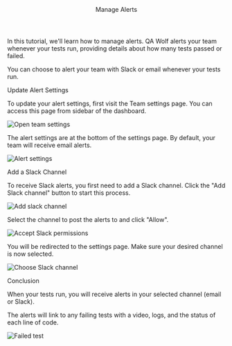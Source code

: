 
<Layout>

<Header>Manage Alerts</Header>

In this tutorial, we'll learn how to manage alerts. QA Wolf alerts your team whenever your tests run, providing details about how many tests passed or failed.

You can choose to alert your team with <ExternalLink href="https://www.slack.com">Slack</ExternalLink> or email whenever your tests run.

<SubHeader>Update Alert Settings</SubHeader>

To update your alert settings, first visit the <ExternalLink href="https://www.qawolf.com/settings">Team settings page</ExternalLink>. You can access this page from sidebar of the dashboard.

<Image
  alt="Open team settings"
  height={356}
  src="/docs/invite-team-members/dashboard.png"
  width={1600}
/>

The alert settings are at the bottom of the settings page. By default, your team will receive email alerts.

<Image
  alt="Alert settings"
  height={1288}
  src="/docs/manage-alerts/alert-settings.png"
  width={1794}
/>

<SubHeader>Add a Slack Channel</SubHeader>

To receive Slack alerts, you first need to add a Slack channel. Click the "Add Slack channel" button to start this process.

<Image
  alt="Add slack channel"
  height={160}
  src="/docs/manage-alerts/add-slack-channel.png"
  width={600}
/>

Select the channel to post the alerts to and click "Allow".

<Image
  alt="Accept Slack permissions"
  height={300}
  src="/docs/manage-alerts/accept-slack-permissions.png"
  width={400}
/>

You will be redirected to the settings page. Make sure your desired channel is now selected.

<Image
  alt="Choose Slack channel"
  height={215}
  src="/docs/manage-alerts/choose-slack-channel.png"
  width={616}
/>

<SubHeader>Conclusion</SubHeader>

When your tests run, you will receive alerts in your selected channel (email or Slack).

The alerts will link to any failing tests with a video, logs, and the status of each line of code.

<Image
  alt="Failed test"
  height={813}
  src="/docs/manage-alerts/failed-test.png"
  width={1600}
/>

</Layout>
